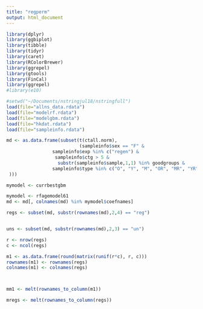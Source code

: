```yaml
---
title: "regperm"
output: html_document
---
```





```r
library(dplyr)
library(ggbiplot)
library(tibble)
library(tidyr)
library(caret)
library(RColorBrewer)
library(ggrepel)
library(gtools)
library(FinCal)
library(ggrepel)
#library(e10)
````



```r
#setwd("~/Documents/nstringjul18/nstringfull")
load(file="allns_data.rdata")
load(file="modelrf.rdata")
load(file="modelgbm.rdata")
load(file="hkdat.rdata")
load(file="sampleinfo.rdata")


````


```r


md <- as.data.frame(subset(t(ctall.norm), 
                           (sampleinfo$sex == "F" &
                 sampleinfo$exp %in% c("regen") & 
                  sampleinfo$ctg > 5 &
                   substr(sampleinfo$sample,1,1) %in% goodgroups &
                 sampleinfo$type %in% c("O", "Y", "M", "OR", "MR", "YR")
 )))

mymodel <- currbestgbm

mymodel <- rfagemodel61
md <- md[, colnames(md) %in% mymodel$coefnames]

regs <- subset(md, substr(rownames(md),2,4) == "reg")


uns <- subset(md, substr(rownames(md),2,3) == "un")

r <- nrow(regs)
c <- ncol(regs)

````



```r
m1 <- as.data.frame(round(matrix(runif(r*c), r, c)))
rownames(m1) <- rownames(regs)
colnames(m1) <- colnames(regs)



mm1 <- melt(rownames_to_column(m1))

mregs <- melt(rownames_to_column(regs))

````



```r


````


```r


````


```r


````


```r


````


```r


````



```r


````